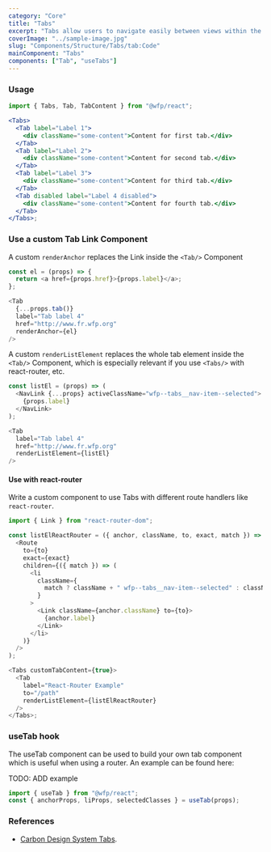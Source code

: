 ```yaml
---
category: "Core"
title: "Tabs"
excerpt: "Tabs allow users to navigate easily between views within the same context."
coverImage: "../sample-image.jpg"
slug: "Components/Structure/Tabs/tab:Code"
mainComponent: "Tabs"
components: ["Tab", "useTabs"]
---
```


### Usage

```jsx live
import { Tabs, Tab, TabContent } from "@wfp/react";

<Tabs>
  <Tab label="Label 1">
    <div className="some-content">Content for first tab.</div>
  </Tab>
  <Tab label="Label 2">
    <div className="some-content">Content for second tab.</div>
  </Tab>
  <Tab label="Label 3">
    <div className="some-content">Content for third tab.</div>
  </Tab>
  <Tab disabled label="Label 4 disabled">
    <div className="some-content">Content for fourth tab.</div>
  </Tab>
</Tabs>;
```

### Use a custom Tab Link Component

A custom `renderAnchor` replaces the Link inside the `<Tab/>` Component

```js
const el = (props) => {
  return <a href={props.href}>{props.label}</a>;
};
```

```js
<Tab
  {...props.tab()}
  label="Tab label 4"
  href="http://www.fr.wfp.org"
  renderAnchor={el}
/>
```

A custom `renderListElement` replaces the whole tab element inside the `<Tab/>` Component, which is especially relevant if you use `<Tabs/>` with react-router, etc.

```js
const listEl = (props) => (
  <NavLink {...props} activeClassName="wfp--tabs__nav-item--selected">
    {props.label}
  </NavLink>
);
```

```js
<Tab
  label="Tab label 4"
  href="http://www.fr.wfp.org"
  renderListElement={listEl}
/>
```

#### Use with react-router

Write a custom component to use Tabs with different route handlers like `react-router`.

```js
import { Link } from "react-router-dom";

const listElReactRouter = ({ anchor, className, to, exact, match }) => (
  <Route
    to={to}
    exact={exact}
    children={({ match }) => (
      <li
        className={
          match ? className + " wfp--tabs__nav-item--selected" : className
        }
      >
        <Link className={anchor.className} to={to}>
          {anchor.label}
        </Link>
      </li>
    )}
  />
);

<Tabs customTabContent={true}>
  <Tab
    label="React-Router Example"
    to="/path"
    renderListElement={listElReactRouter}
  />
</Tabs>;
```

### useTab hook

The useTab component can be used to build your own tab component which is useful when using a router. An example can be found here:

TODO: ADD example

```jsx
import { useTab } from "@wfp/react";
const { anchorProps, liProps, selectedClasses } = useTab(props);
```

### References

- [Carbon Design System Tabs](https://www.carbondesignsystem.com/components/tabs/usage/).
